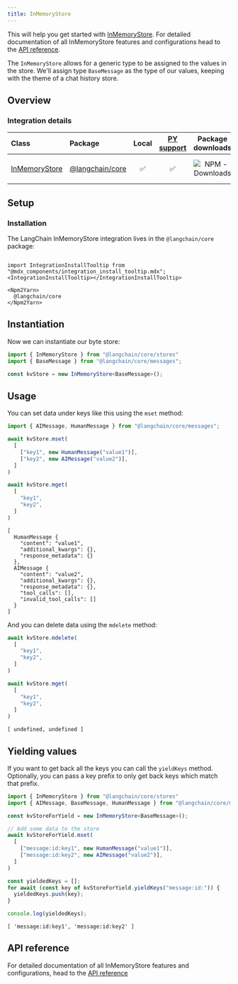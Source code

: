 ```yaml
---
title: InMemoryStore
---
```


This will help you get started with [InMemoryStore](/oss/python/concepts/key_value_stores). For detailed documentation of all InMemoryStore features and configurations head to the [API reference](https://api.js.langchain.com/classes/langchain_core.stores.InMemoryStore.html).

The `InMemoryStore` allows for a generic type to be assigned to the values in the store. We'll assign type `BaseMessage` as the type of our values, keeping with the theme of a chat history store.

## Overview

### Integration details

| Class | Package | Local | [PY support](https://python.langchain.com/docs/integrations/stores/in_memory/) | Package downloads | Package latest |
| :--- | :--- | :---: | :---: |  :---: | :---: |
| [InMemoryStore](https://api.js.langchain.com/classes/langchain_core.stores.InMemoryStore.html) | [@langchain/core](https://api.js.langchain.com/modules/langchain_core.stores.html) | ✅ | ✅ | ![NPM - Downloads](https://img.shields.io/npm/dm/@langchain/core?style=flat-square&label=%20&) | ![NPM - Version](https://img.shields.io/npm/v/@langchain/core?style=flat-square&label=%20&) |

## Setup

### Installation

The LangChain InMemoryStore integration lives in the `@langchain/core` package:

```{=mdx}

import IntegrationInstallTooltip from "@mdx_components/integration_install_tooltip.mdx";
<IntegrationInstallTooltip></IntegrationInstallTooltip>

<Npm2Yarn>
  @langchain/core
</Npm2Yarn>

```
## Instantiation

Now we can instantiate our byte store:


```typescript
import { InMemoryStore } from "@langchain/core/stores"
import { BaseMessage } from "@langchain/core/messages";

const kvStore = new InMemoryStore<BaseMessage>();
```
## Usage

You can set data under keys like this using the `mset` method:


```typescript
import { AIMessage, HumanMessage } from "@langchain/core/messages";

await kvStore.mset(
  [
    ["key1", new HumanMessage("value1")],
    ["key2", new AIMessage("value2")],
  ]
)

await kvStore.mget(
  [
    "key1",
    "key2",
  ]
)
```
```output
[
  HumanMessage {
    "content": "value1",
    "additional_kwargs": {},
    "response_metadata": {}
  },
  AIMessage {
    "content": "value2",
    "additional_kwargs": {},
    "response_metadata": {},
    "tool_calls": [],
    "invalid_tool_calls": []
  }
]
```
And you can delete data using the `mdelete` method:


```typescript
await kvStore.mdelete(
  [
    "key1",
    "key2",
  ]
)

await kvStore.mget(
  [
    "key1",
    "key2",
  ]
)
```
```output
[ undefined, undefined ]
```
## Yielding values

If you want to get back all the keys you can call the `yieldKeys` method. Optionally, you can pass a key prefix to only get back keys which match that prefix.


```typescript
import { InMemoryStore } from "@langchain/core/stores"
import { AIMessage, BaseMessage, HumanMessage } from "@langchain/core/messages";

const kvStoreForYield = new InMemoryStore<BaseMessage>();

// Add some data to the store
await kvStoreForYield.mset(
  [
    ["message:id:key1", new HumanMessage("value1")],
    ["message:id:key2", new AIMessage("value2")],
  ]
)

const yieldedKeys = [];
for await (const key of kvStoreForYield.yieldKeys("message:id:")) {
  yieldedKeys.push(key);
}

console.log(yieldedKeys);
```
```output
[ 'message:id:key1', 'message:id:key2' ]
```
## API reference

For detailed documentation of all InMemoryStore features and configurations, head to the [API reference](https://api.js.langchain.com/classes/langchain_core.stores.InMemoryStore.html)
